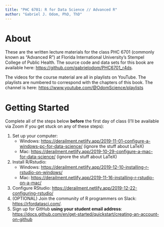 ```yaml
---
title: "PHC 6701: R for Data Science // Advanced R"
author: "Gabriel J. Odom, PhD, ThD"
---
```


# About
These are the written lecture materials for the class PHC 6701 (commonly known as "Advanced R") at Florida International University's Stempel College of Public Health. The source code and data sets for this book are available here: <https://github.com/gabrielodom/PHC6701_r4ds>.

The videos for the course material are all in playlists on YouTube. The playlists are numbered to correspond with the chapters of this book. The channel is here: <https://www.youtube.com/@OdomScience/playlists>



# Getting Started
Complete all of the steps below **before** the first day of class (I'll be available via Zoom if you get stuck on any of these steps):

1. Set up your computer:
    + Windows: <https://derailment.netlify.app/2019-11-01-configure-a-windows-pc-for-data-science/> (ignore the stuff about LaTeX)
    + Mac: <https://derailment.netlify.app/2019-10-29-configure-a-mac-for-data-science/> (ignore the stuff about LaTeX)
2. Install R/Rstudio:
    + Windows: <https://derailment.netlify.app/2019-12-10-installing-r-rstudio-on-windows/>
    + Mac: <https://derailment.netlify.app/2019-11-16-installing-r-rstudio-on-a-mac/>
3. Configure RStudio: <https://derailment.netlify.app/2019-12-22-configuring-rstudio/>
4. (OPTIONAL) Join the community of R programmers on Slack: <https://rfordatasci.com/>.
5. Sign up for GitHub **using your student email address**: <https://docs.github.com/en/get-started/quickstart/creating-an-account-on-github>
